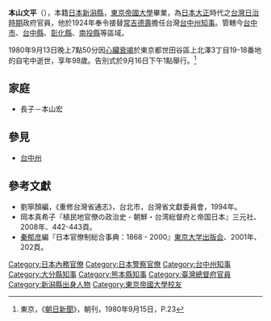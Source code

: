 '''本山文平'''（{{bd|1882年||1980年|9月13日|Motoyama Bunpei}}），本籍[[日本|日本]][[新潟縣|新潟縣]]，[[東京帝國大學|東京帝國大學]]畢業，為[[日本|日本]][[大正|大正]]時代之[[台灣日治時期|台灣日治時期]]政府官員，他於1924年奉令接替[[常吉德壽|常吉德壽]]擔任台灣[[台中州|台中州]][[知事|知事]]。管轄今[[台中市|台中市]]、[[台中縣|台中縣]]、[[彰化縣|彰化縣]]、[[南投縣|南投縣]]等區域。

1980年9月13日晚上7點50分因[[心臟衰竭|心臟衰竭]]於東京都世田谷區上北澤3丁目19-18番地的自宅中逝世，享年98歲。告別式於9月16日下午1點舉行。<ref>東京，《[[朝日新聞|朝日新聞]]》，朝刊，1980年9月15日，P.23</ref>

==家庭==
* 長子－本山宏
==參見==
*[[台中州|台中州]]

==參考文獻==
{{refbegin}}
*劉寧顏編，《重修台灣省通志》，台北市，台灣省文獻委員會，1994年。
* 岡本真希子『植民地官僚の政治史 - 朝鮮・台湾総督府と帝国日本』三元社、2008年、442-443頁。
*[[秦郁彦|秦郁彦]]編『日本官僚制総合事典：1868 - 2000』[[東京大学出版会|東京大学出版会]]、2001年、202頁。
{{refend}}
{{reflist}}

{{start box}}
{{s-off}}
{{Succession box
| title  = {{flagicon|JPN}} [[台中州|台中州]][[知事|知事]]
| years  = 1924 - 1926
| before = [[常吉德壽|常吉德壽]]
| after  = [[三浦碌郎|三浦碌郎]]
}}
{{Succession box
| title  = {{flagicon|JPN}} [[臺灣總督府警察#歷代警視總長、警務局長|台灣總督府警務局長]]
| years  = 1926/10/12－1928/7/21
| before = [[坂本森一|坂本森一]]
| after  = [[大久保留次郎|大久保留次郎]]
}}
{{Succession box
| title  = [[file:Shadow_picture_of_Oita_prefecture.png|25px]] [[大分縣知事列表|大分縣知事]] [[file:Flag_of_Oita_Prefecture.svg|25px]]
| years  = 官選第26代：1929 - 1930
| before = [[久米成夫|久米成夫]]
| after  = [[阿部嘉七|阿部嘉七]]
}}
{{Succession box
| title  = [[file:Shadow_picture_of_Kumamoto_prefecture.png|25px]] [[熊本縣知事列表|熊本縣知事]] [[file:Flag_of_Kumamoto_Prefecture.svg|25px]]  
| years  = 官選第23代：1930 - 1931
| before = [[大森吉五郎|大森吉五郎]]
| after  = [[山下謙一_(內務官僚)|山下謙一]]
}}
{{end box}}
{{大分縣知事}}
{{熊本縣知事}}
{{DEFAULTSORT:Motoyama Bunpei}}
[[Category:日本內務官僚|Category:日本內務官僚]]
[[Category:日本警察官僚|Category:日本警察官僚]]
[[Category:台中州知事|Category:台中州知事]]
[[Category:大分縣知事|Category:大分縣知事]]
[[Category:熊本縣知事|Category:熊本縣知事]]
[[Category:臺灣總督府官員|Category:臺灣總督府官員]]
[[Category:新潟縣出身人物|Category:新潟縣出身人物]]
[[Category:東京帝國大學校友|Category:東京帝國大學校友]]